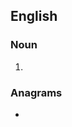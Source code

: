 {{also|payoffs}}
==English==

===Noun===
{{head|en|noun form|head=[[pay]]-[[offs]]}}

# {{plural of|en|pay-off}}

===Anagrams===
* {{anagrams|en|a=affopsy|pays off}}
